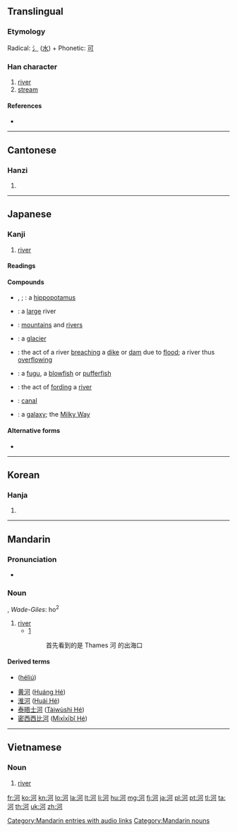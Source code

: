 ==Translingual==

===Etymology===
Radical: [[氵]] ([[水]]) + Phonetic: [[可]]

===Han character===
{{Han char|rn=85|rad=水|as=05|sn=8|four=3112<sub>0</sub>|canj=水一弓口 (EMNR)|ids=⿰[[氵]][[可]]}}

# [[river]]
# [[stream]]

====References====
* {{Han ref|kx=0613.090|dkj=17245|dj=1006.080|hdz=31582.030|uh=6CB3|ud=27827|bh=AA65|bd=43621}}

----

==Cantonese==

===Hanzi===
{{yue-hanzi|jyut=|y=[[ho4]]}}

# {{defn|lang=yue|sort=水05}}

----

==Japanese==

===Kanji===
{{ja-kanji|grade=5|rs=水05}}

# [[river]]

====Readings====
{{ja-readings
|on=[[か]] (ka)
|kun=[[かわ]] (kawa)}}

====Compounds====
{{der-top|Compounds}}
* {{l|ja|河馬}}, {{l|ja|カバ|tr=''[[kaba]]''}}; {{l|ja|河馬|tr=[[かわうま]], ''[[kawauma]]''}}: a [[hippopotamus]]
* {{l|ja|大河|tr=[[おおかわ]], ''[[ōkawa]]''; [[たいが]], ''[[taiga]]''}}: a [[large]] river
* {{l|ja|山河|tr=[[さんか]], ''[[sanka]]''; [[さんが]], ''[[sanga]]''}}: [[mountain]]s and [[river]]s
* {{l|ja|氷河|tr=[[ひょうが]], ''[[hyōga]]''}}: a [[glacier]]
* {{l|ja|決河|tr=[[けっか]], ''[[kekka]]''}}: the act of a river [[breach]]ing a [[dike]] or [[dam]] due to [[flood]]; a river thus [[overflow]]ing
{{der-mid}}
* {{l|ja|河豚|tr=[[ふぐ]], ''[[fugu]]''}}: a [[fugu]], a [[blowfish]] or [[pufferfish]]
* {{l|ja|渡河|tr=[[とか]], ''[[toka]]''}}: the act of [[ford]]ing a [[river]]
* {{l|ja|運河|tr=[[うんが]], ''[[unga]]''}}: [[canal]]
* {{l|ja|銀河|tr=[[ぎんが]], ''[[ginga]]''}}: a [[galaxy]]; the [[Milky Way]]
{{bottom}}

====Alternative forms====
* {{l|ja|川}}

----

==Korean==

===Hanja===
{{ko-hanja|hangeul=하|eumhun=|rv=ha|mr=ha|y=ha}}

# {{defn|lang=ko|sort=水05}}

----

==Mandarin==

===Pronunciation===
* {{audio|zh-hé.ogg|audio}}

===Noun===
{{cmn-noun|ts|pin=hé|pint=he2}}, ''Wade-Giles'': ho<sup>2</sup>

# [[river]]
#* [http://books.google.co.uk/books?id=gPkTKbU8_jgC&pg=PA21&dq=%22Thames%E6%B2%B3%22&hl=en&ei=l5GJTuvTOsme-wae9Igg&sa=X&oi=book_result&ct=result&resnum=1&ved=0CC0Q6AEwAA#v=onepage&q=%22Thames%E6%B2%B3%22&f=false]
#*: 首先看到的是 Thames 河 的出海口

====Derived terms====
* {{l|cmn|河流}} ([[héliú]])
* [[黄河]] ([[Huáng Hé]])
* [[淮河]] ([[Huái Hé]])
* [[泰晤士河]] ([[Tàiwùshì Hé]])
* [[密西西比河]] ([[Mìxīxībǐ Hé]])

[[Category:Mandarin entries with audio links]]
[[Category:Mandarin nouns]]

----

==Vietnamese==

===Noun===
{{vi-hantu|[[hà]]|rs=水05|pos=noun}}

# [[river]]

[[fr:河]]
[[ko:河]]
[[kn:河]]
[[lo:河]]
[[la:河]]
[[lt:河]]
[[li:河]]
[[hu:河]]
[[mg:河]]
[[fj:河]]
[[ja:河]]
[[pl:河]]
[[pt:河]]
[[tl:河]]
[[ta:河]]
[[th:河]]
[[uk:河]]
[[zh:河]]